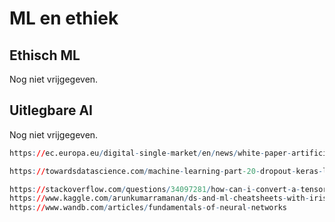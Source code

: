 # ML en ethiek

## Ethisch ML

Nog niet vrijgegeven.

## Uitlegbare AI

Nog niet vrijgegeven.

```{r eval=FALSE, include=FALSE}
https://ec.europa.eu/digital-single-market/en/news/white-paper-artificial-intelligence-public-consultation-towards-european-approach-excellence

https://towardsdatascience.com/machine-learning-part-20-dropout-keras-layers-explained-8c9f6dc4c9ab#:~:text=Dropout%20is%20a%20technique%20used,update%20of%20the%20training%20phase.

https://stackoverflow.com/questions/34097281/how-can-i-convert-a-tensor-into-a-numpy-array-in-tensorflow
https://www.kaggle.com/arunkumarramanan/ds-and-ml-cheatsheets-with-iris-classification
https://www.wandb.com/articles/fundamentals-of-neural-networks
```

